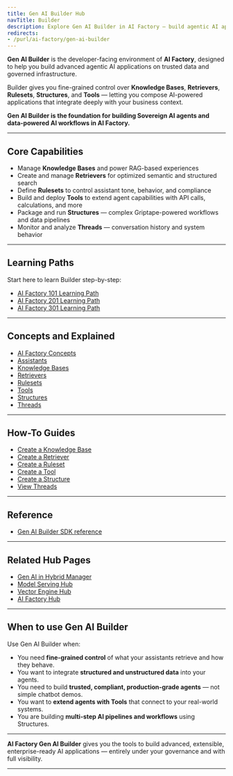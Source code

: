 ```yaml
---
title: Gen AI Builder Hub
navTitle: Builder
description: Explore Gen AI Builder in AI Factory — build agentic AI applications with Knowledge Bases, Tools, and advanced AI workflows.
redirects:
- /purl/ai-factory/gen-ai-builder
---
```


**Gen AI Builder** is the developer-facing environment of **AI Factory**, designed to help you build advanced agentic AI applications on trusted data and governed infrastructure.

Builder gives you fine-grained control over **Knowledge Bases**, **Retrievers**, **Rulesets**, **Structures**, and **Tools** — letting you compose AI-powered applications that integrate deeply with your business context.

**Gen AI Builder is the foundation for building Sovereign AI agents and data-powered AI workflows in AI Factory.**

* * *

## Core Capabilities

-   Manage **Knowledge Bases** and power RAG-based experiences
-   Create and manage **Retrievers** for optimized semantic and structured search
-   Define **Rulesets** to control assistant tone, behavior, and compliance
-   Build and deploy **Tools** to extend agent capabilities with API calls, calculations, and more
-   Package and run **Structures** — complex Griptape-powered workflows and data pipelines
-   Monitor and analyze **Threads** — conversation history and system behavior

* * *

## Learning Paths

Start here to learn Builder step-by-step:

-   [AI Factory 101 Learning Path](/edb-postgres-ai/1.3/ai-factory/learn/101)
-   [AI Factory 201 Learning Path](/edb-postgres-ai/1.3/ai-factory/learn/201)
-   [AI Factory 301 Learning Path](/edb-postgres-ai/1.3/ai-factory/learn/301)

* * *

## Concepts and Explained

-   [AI Factory Concepts](/edb-postgres-ai/1.3/ai-factory/concepts/)
-   [Assistants](/edb-postgres-ai/1.3/ai-factory/gen-ai/assistants)
-   [Knowledge Bases](/edb-postgres-ai/1.3/ai-factory/gen-ai/knowledge-bases)
-   [Retrievers](/edb-postgres-ai/1.3/ai-factory/gen-ai/retrievers)
-   [Rulesets](/edb-postgres-ai/1.3/ai-factory/gen-ai/rulesets)
-   [Tools](/edb-postgres-ai/1.3/ai-factory/gen-ai/reference/tools/)
-   [Structures](/edb-postgres-ai/1.3/ai-factory/gen-ai/structures)
-   [Threads](/edb-postgres-ai/1.3/ai-factory/gen-ai/threads)

* * *

## How-To Guides

-   [Create a Knowledge Base](/edb-postgres-ai/1.3/ai-factory/gen-ai/create-knowledge-base)
-   [Create a Retriever](/edb-postgres-ai/1.3/ai-factory/gen-ai/create-retriever)
-   [Create a Ruleset](/edb-postgres-ai/1.3/ai-factory/gen-ai/create-ruleset)
-   [Create a Tool](/edb-postgres-ai/1.3/ai-factory/gen-ai/create-tool)
-   [Create a Structure](/edb-postgres-ai/1.3/ai-factory/gen-ai/create-structure)
-   [View Threads](/edb-postgres-ai/1.3/ai-factory/gen-ai/view-threads)

* * *

## Reference

-   [Gen AI Builder SDK reference](sdk)

* * *

## Related Hub Pages

-   [Gen AI in Hybrid Manager](/edb-postgres-ai/1.3/hybrid-manager/ai-factory/gen-ai)
-   [Model Serving Hub](/edb-postgres-ai/1.3/ai-factory/model/serving/)
-   [Vector Engine Hub](/edb-postgres-ai/1.3/ai-factory/vector-engine/)
-   [AI Factory Hub](/edb-postgres-ai/1.3/ai-factory/)

* * *

## When to use Gen AI Builder

Use Gen AI Builder when:

-   You need **fine-grained control** of what your assistants retrieve and how they behave.
-   You want to integrate **structured and unstructured data** into your agents.
-   You need to build **trusted, compliant, production-grade agents** — not simple chatbot demos.
-   You want to **extend agents with Tools** that connect to your real-world systems.
-   You are building **multi-step AI pipelines and workflows** using Structures.

* * *

**AI Factory Gen AI Builder** gives you the tools to build advanced, extensible, enterprise-ready AI applications — entirely under your governance and with full visibility.

* * *
